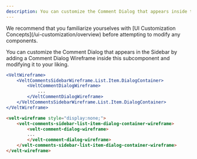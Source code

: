 ```yaml
---
description: You can customize the Comment Dialog that appears inside the Sidebar with this subcomponent
---
```


<Note>
We recommend that you familiarize yourselves with [UI Customization Concepts](/ui-customization/overview) before attempting to modify any components.
</Note>



You can customize the Comment Dialog that appears in the Sidebar by adding a Comment Dialog Wireframe inside this subcomponent and modifying it to your liking.
<RequestExample>
```jsx React / Next.js
<VeltWireframe>
    <VeltCommentsSidebarWireframe.List.Item.DialogContainer>
        <VeltCommentDialogWireframe>
            ...
        </VeltCommentDialogWireframe>
    </VeltCommentsSidebarWireframe.List.Item.DialogContainer> 
</VeltWireframe>
```



```HTML HTML
<velt-wireframe style="display:none;">
    <velt-comments-sidebar-list-item-dialog-container-wireframe>
        <velt-comment-dialog-wireframe>
        ...
        </velt-comment-dialog-wireframe>
    </velt-comments-sidebar-list-item-dialog-container-wireframe>
</velt-wireframe>
```
</RequestExample>

